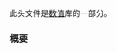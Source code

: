 {{cpp/header/title|bit}}
{{cpp/header/navbar}}
此头文件是[[cpp/numeric|数值]]库的一部分。

{{dsc begin}}
{{dsc h1 | 类型}}
{{dsc inc | cpp/types/dsc endian}}
{{dsc h1 | 函数}}
{{dsc inc | cpp/numeric/dsc bit_cast}}
{{dsc inc | cpp/numeric/dsc byteswap}}
{{dsc inc | cpp/numeric/dsc has_single_bit}}
{{dsc inc | cpp/numeric/dsc bit_ceil}}
{{dsc inc | cpp/numeric/dsc bit_floor}}
{{dsc inc | cpp/numeric/dsc bit_width}}
{{dsc inc | cpp/numeric/dsc rotl}}
{{dsc inc | cpp/numeric/dsc rotr}}
{{dsc inc | cpp/numeric/dsc countl_zero}}
{{dsc inc | cpp/numeric/dsc countl_one}}
{{dsc inc | cpp/numeric/dsc countr_zero}}
{{dsc inc | cpp/numeric/dsc countr_one}}
{{dsc inc | cpp/numeric/dsc popcount}}
{{dsc end}}

===概要===
{{cpp/synopsis/bit}}

{{langlinks|de|en|es|ja|ru}}